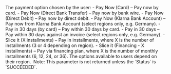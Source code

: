   
<ParamField body="PaymentMethod" type="string">     
The payment option chosen by the user:  
- Pay Now (Card) – Pay now by card.  
- Pay Now (Direct Bank Transfer) – Pay now by bank wire.  
- Pay Now (Direct Debit) – Pay now by direct debit.  
- Pay Now (Klarna Bank Account) – Pay now from Klarna Bank Account (select regions only, e.g. Germany).  
- Pay in 30 days (by card) – Pay within 30 days by card.  
- Pay in 30 days – Pay within 30 days against an invoice (select regions only, e.g. Germany).  
- Slice it (X installments) – Pay in installments, where X is the number of installments (3 or 4 depending on region).  
- Slice it (Financing - X installments) – Pay via financing plan, where X is the number of monthly installments (6, 12, 24, or 36).  
The options available to users depend on their region.   
Note: This parameter is not returned unless the `Status` is `SUCCEEDED`.  
</ParamField>